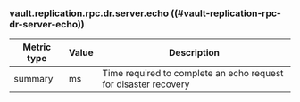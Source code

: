 ### vault.replication.rpc.dr.server.echo ((#vault-replication-rpc-dr-server-echo))

Metric type | Value | Description
----------- | ----- | -----------
summary     | ms    | Time required to complete an echo request for disaster recovery
